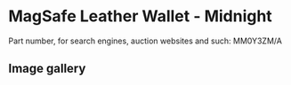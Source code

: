 # MagSafe Leather Wallet - Midnight

Part number, for search engines, auction websites and such: MM0Y3ZM/A

## Image gallery

<div style={{ width: "768px" }}>
  <GalleryComponent
    images={[
      {
        original: "/everysource/MM0Y3",
        thumbnail: "/everypreview/MM0Y3",
      },
      {
        original: "/everysource/MM0Y3_AV1",
        thumbnail: "/everypreview/MM0Y3_AV1",
      },
      {
        original: "/everysource/MM0Y3_AV2",
        thumbnail: "/everypreview/MM0Y3_AV2",
      },
      {
        original: "/everysource/MM0Y3_AV3",
        thumbnail: "/everypreview/MM0Y3_AV3",
      },
      {
        original: "/everysource/MM0Y3_AV4",
        thumbnail: "/everypreview/MM0Y3_AV4",
      }
    ]}
  />
</div>